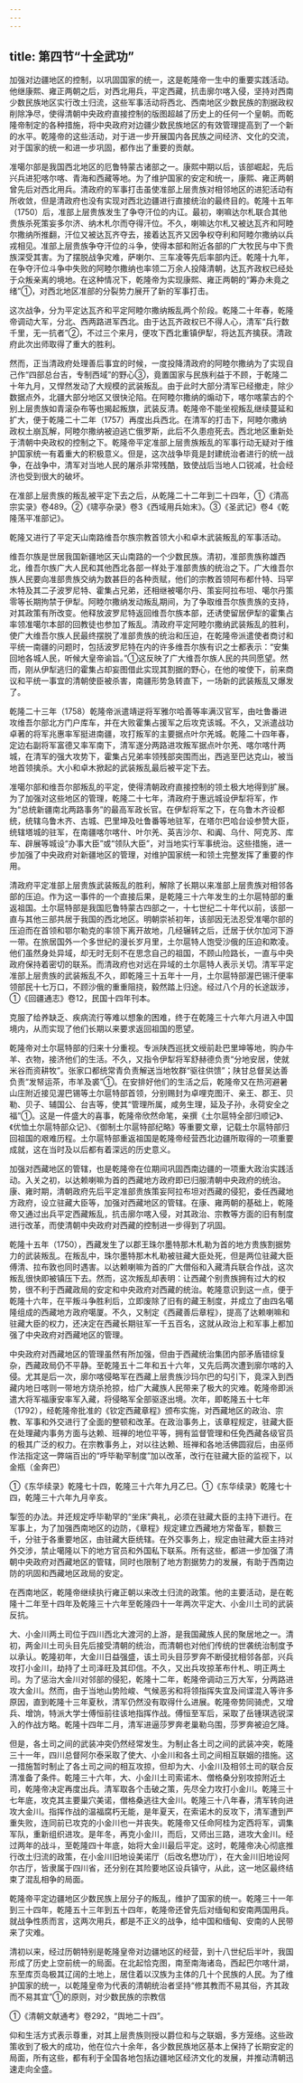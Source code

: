 ```yaml
---
---
---
```

title: 第四节“十全武功”
---



加强对边疆地区的控制，以巩固国家的统一，这是乾隆帝一生中的重要实践活动。他继康熙、雍正两朝之后，对西北用兵，平定西藏，抗击廓尔喀入侵，坚持对西南少数民族地区实行改土归流，这些军事活动将西北、西南地区少数民族的割据政权削除净尽，使得清朝中央政府直接控制的版图超越了历史上的任何一个皇朝。而乾隆帝制定的各种措施，将中央政府对边疆少数民族地区的有效管理提高到了一个新的水平。乾隆帝的这些活动，对于进一步开展国内各民族之间经济、文化的交流，对于国家的统一和进一步巩固，都作出了重要的贡献。

准噶尔部是我国西北地区的厄鲁特蒙古诸部之一。康熙中期以后，该部崛起，先后兴兵进犯喀尔喀、青海和西藏等地。为了维护国家的安定和统一，康熙、雍正两朝曾先后对西北用兵。清政府的军事打击虽使准部上层贵族对相邻地区的进犯活动有所收敛，但是清政府也没有实现对西北边疆进行直接统治的最终目的。乾隆十五年（1750）后，准部上层贵族发生了争夺汗位的内讧。最初，喇嘛达尔札联合其他贵族杀死策妄多尔济、纳木札尔而夺得汗位。不久，喇嘛达尔札又被达瓦齐和阿睦尔撒纳所推翻，汗位又被达瓦齐夺去，接着达瓦齐又因争权夺利和阿睦尔撒纳以兵戎相见。准部上层贵族争夺汗位的斗争，使得本部和附近各部的广大牧民与中下贵族深受其害。为了摆脱战争灾难，萨喇尔、三车凌等先后率部内迁。乾隆十九年，在争夺汗位斗争中失败的阿睦尔撒纳也率领二万余人投降清朝，达瓦齐政权已经处于众叛亲离的境地。在这种情况下，乾隆帝为实现康熙、雍正两朝的“筹办未竟之绪”①，对西北地区准部的分裂势力展开了新的军事打击。

这次战争，分为平定达瓦齐和平定阿睦尔撒纳叛乱两个阶段。乾隆二十年春，乾隆帝调动大军，分北、西两路进军西北。由于达瓦齐政权已不得人心，清军“兵行数千里，无一抗者”②，不过三个来月，便攻下西北重镇伊犁，将达瓦齐擒获。清政府此次出师取得了重大的胜利。

然而，正当清政府处理善后事宜的时候，一度投降清政府的阿睦尔撒纳为了实现自己作“四部总台吉，专制西域”的野心③，竟置国家与民族利益于不顾，于乾隆二十年九月，又悍然发动了大规模的武装叛乱。由于此时大部分清军已经撤走，除少数据点外，北疆大部分地区又很快沦陷。在阿睦尔撒纳的煽动下，喀尔喀蒙古的个别上层贵族如青滚杂布等也揭起叛旗，武装反清。乾隆帝不能坐视叛乱继续蔓延和扩大，便于乾隆二十二年（1757）再度出兵西北。在清军的打击下，阿睦尔撒纳政权土崩瓦解，阿睦尔撒纳被迫逃亡俄罗斯，此后不久患痘死去。西北地区重新处于清朝中央政权的控制之下。乾隆帝平定准部上层贵族叛乱的军事行动无疑对于维护国家统一有着重大的积极意义。但是，这次战争毕竟是封建统治者进行的统一战争，在战争中，清军对当地人民的屠杀非常残酷，致使战后当地人口锐减，社会经济也受到很大的破坏。

在准部上层贵族的叛乱被平定下去之后，从乾隆二十二年到二十四年，①《清高宗实录》卷489。②《啸亭杂录》卷3《西域用兵始末》。③《圣武记》卷4《乾隆荡平准部记》。

乾隆又进行了平定天山南路维吾尔族宗教首领大小和卓木武装叛乱的军事活动。

维吾尔族是世居我国新疆地区天山南路的一个少数民族。清初，准部贵族称雄西北，维吾尔族广大人民和其他西北各部一样处于准部贵族的统治之下。广大维吾尔族人民要向准部贵族交纳为数甚巨的各种贡赋，他们的宗教首领阿布都什特、玛罕木特及其二子波罗尼特、霍集占兄弟，还相继被噶尔丹、策妄阿拉布坦、噶尔丹策零等长期拘禁于伊犁。阿睦尔撒纳发动叛乱期间，为了争取维吾尔族贵族的支持，对其政策有所改变。他释放波罗尼特返回维吾尔族本部，还诱使留居伊犁的霍集占率领准噶尔本部的回教徒也参加了叛乱。清政府平定阿睦尔撒纳武装叛乱的胜利，使广大维吾尔族人民最终摆脱了准部贵族的统治和压迫，在乾隆帝派遣使者商讨和平统一南疆的问题时，包括波罗尼特在内的许多维吾尔族有识之士都表示：“安集回地各城人民，听候大皇帝谕旨。”①这反映了广大维吾尔族人民的共同愿望。然而，刚从伊犁逃归的霍集占却妄图借此实现其割据的野心，在他的唆使下，前来商议和平统一事宜的清朝使臣被杀害，南疆形势急转直下，一场新的武装叛乱又爆发了。

乾隆二十三年（1758）乾隆帝派遣靖逆将军雅尔哈善等率满汉官军，由吐鲁番进攻维吾尔部北方门户库车，并在大败霍集占援军之后攻克该城。不久，又派遣战功卓著的将军兆惠率军挺进南疆，攻打叛军的主要据点叶尔羌城。乾隆二十四年春，定边右副将军富德又率军南下，清军遂分两路进攻叛军据点叶尔羌、喀尔喀什两城，在清军的强大攻势下，霍集占兄弟率领残部突围而出，西逃至巴达克山，被当地首领擒杀。大小和卓木掀起的武装叛乱最后被平定下去。

准噶尔部和维吾尔部叛乱的平定，使得清朝政府直接控制的领土极大地得到扩展。为了加强对这些地区的管理，乾隆二十七年，清政府于惠远城设伊犁将军，作为“总统新疆南北两路事务”的最高军政长官。在伊犁将军之下，在乌鲁木齐设都统，统辖乌鲁木齐、古城、巴里坤及吐鲁番等地驻军，在塔尔巴哈台设参赞大臣，统辖塔城的驻军，在南疆喀尔喀什、叶尔羌、英吉沙尔、和阗、乌什、阿克苏、库车、辟展等城设“办事大臣”或“领队大臣”，对当地实行军事统治。这些措施，进一步加强了中央政府对新疆地区的管理，对维护国家统一和领土完整发挥了重要的作用。

清政府平定准部上层贵族武装叛乱的胜利，解除了长期以来准部上层贵族对相邻各部的压迫。作为这一事件的一个直接后果，是乾隆三十六年发生的土尔扈特部的重返祖国。土尔扈特部是我国厄鲁特蒙古四部之一，十七世纪二十年代以前，该部一直与其他三部共居于我国的西北地区。明朝崇祯初年，该部因无法忍受准噶尔部的压迫而在首领和鄂尔勒克的率领下离开故地，几经辗转之后，迁居于伏尔加河下游一带。在旅居国外一个多世纪的漫长岁月里，土尔扈特人饱受沙俄的压迫和欺凌。他们虽然身处异域，却无时无刻不在思念自己的祖国，不顾山险路长，一直与中央政府保持着密切的联系。而清政府也对远在异域的土尔扈特人表示关切。清军平定准部上层贵族的武装叛乱不久，即乾隆三十五年十一月，土尔扈特部渥巴锡汗便率领部民十七万口，不顾沙俄的重重阻挠，毅然踏上归途。经过八个月的长途跋涉，①《回疆通志》卷12，民国十四年刊本。

克服了给养缺乏、疾病流行等难以想象的困难，终于在乾隆三十六年六月进入中国境内，从而实现了他们长期以来要求返回祖国的愿望。

乾隆帝对土尔扈特部的归来十分重视。专派陕西巡抚文绶前赴巴里坤等地，购办牛羊、衣物，接济他们的生活。不久，又指令伊犁将军舒赫德负责“分地安居，使就米谷而资耕牧”。张家口都统常青负责解送当地牧群“驱往供馈”；陕甘总督吴达善负责“发帑运茶，市羊及裘”①。在安排好他们的生活之后，乾隆帝又在热河避暑山庄附近接见渥巴锡等土尔扈特部首领，分别赐封为卓哩克图汗、亲王、郡王、贝勒、贝子、辅国公、台吉等，使其“管理所属，咸务生理，延及子孙，永荷安全之福”①。这是一件盛大的喜事，乾隆帝欣然命笔，亲撰《土尔扈特全部归顺记》、《优恤土尔扈特部众记》、《御制土尔扈特部纪略》等重要文章，记载土尔扈特部归回祖国的艰难历程。土尔扈特部重返祖国是乾隆帝经营西北边疆所取得的一项重要成就，这在当时及以后都有着深远的历史意义。

加强对西藏地区的管辖，也是乾隆帝在位期间巩固西南边疆的一项重大政治实践活动。入关之初，以达赖喇嘛为首的西藏地方政府即已归服清朝中央政府的统治。康、雍时期，清朝政府先后平定准部贵族策妄阿拉布坦对西藏的侵犯，委任西藏地方政府，设立驻藏大臣等，加强对西藏地区的管辖。在康、雍两朝的基础上，乾隆帝又通过出兵平定西藏叛乱，抗击廓尔喀入侵，对其政治、宗教等方面的旧有制度进行改革，而使清朝中央政府对西藏的控制进一步得到了巩固。

乾隆十五年（1750），西藏发生了以郡王珠尔墨特那木札勒为首的地方贵族割据势力的武装叛乱。在叛乱中，珠尔墨特那木札勒被驻藏大臣处死，但是两位驻藏大臣傅清、拉布敦也同时遇害。以达赖喇嘛为首的广大僧俗和入藏清兵联合作战，这次叛乱很快即被镇压下去。然而，这次叛乱却表明：让西藏个别贵族拥有过大的权势，很不利于西藏政局的安定和中央政府对西藏的统治。乾隆意识到这一点，便于乾隆十六年，在平叛斗争胜利后，立即废除了旧有的藏王制度，并成立了由四名噶隆组成的西藏地方政府噶厦。不久，又制定《西藏善后章程》，提高了达赖喇嘛和驻藏大臣的权力，还决定在西藏长期驻军一千五百名，这就从政治上和军事上都加强了中央政府对西藏地区的管理。

中央政府对西藏地区的管理虽然有所加强，但由于西藏统治集团内部矛盾错综复杂，西藏政局仍不平静。至乾隆五十二年和五十六年，又先后两次遭到廓尔喀的入侵。尤其是后一次，廓尔喀侵略军在西藏上层贵族沙玛尔巴的勾引下，竟深入到西藏内地日喀则一带地方烧杀抢掠，给广大藏族人民带来了极大的灾难。乾隆帝即派遣大将军福康安率军入藏，将侵略军全部驱逐出境。次年，即乾隆五十七年（1792），经乾隆帝批准的《钦定西藏章程》颁布实施，对西藏地区的政治、宗教、军事和外交进行了全面的整顿和改革。在政治事务上，该章程规定，驻藏大臣在处理藏内事务方面与达赖、班禅的地位平等，拥有监督管理和任免西藏各级官员的极其广泛的权力。在宗教事务上，对以往达赖、班禅和各地活佛圆寂后，由巫师作法指定这一弊端百出的“呼毕勒罕制度”加以改革，改行在驻藏大臣的监视下，以金瓶（金奔巴）

①《东华续录》乾隆七十四，乾隆三十六年九月乙巳。①《东华续录》乾隆七十四，乾隆三十六年九月辛亥。

掣签的办法。并还规定呼毕勒罕的“坐床”典礼，必须在驻藏大臣的主持下进行。在军事上，为了加强西南地区的边防，《章程》规定建立西藏地方常备军，额数三千，分驻于各重要地区，由驻藏大臣统辖。在外交事务上，规定由驻藏大臣主持对外交涉，禁止噶隆以下的地方官员和外国私下联系。所有这些，都进一步加强了清朝中央政府对西藏地区的管辖，同时也限制了地方割据势力的发展，有助于西南边防的巩固和西藏地区政局的安定。

在西南地区，乾隆帝继续执行雍正朝以来改土归流的政策。他的主要活动，是在乾隆十二年至十四年及乾隆三十六年至乾隆四十一年两次平定大、小金川土司的武装反抗。

大、小金川两土司位于四川西北大渡河的上游，是我国藏族人民的聚居地之一。清初，两金川土司头目先后接受清朝的统治，而清朝也对他们传统的世袭统治制度予以承认。乾隆初年，大金川日益强盛，该土司头目莎罗奔不断侵扰相邻各部，兴兵攻打小金川，劫持了土司泽旺及其印信。不久，又出兵攻掠革布什札、明正两土司。为了惩治大金川对邻部的侵犯，乾隆十二年，乾隆帝调动三万大军，分两路进攻大金川。然而，由于当地山势险峻、气候恶劣和将领指挥失宜及间谍混入等许多原因，直到乾隆十三年夏秋，清军仍然没有取得什么进展。乾隆帝势同骑虎，又增兵、增饷，特派大学士傅恒前往该地指挥作战。傅恒至军后，采取了岳锺琪选锐深入的作战方略。乾隆十四年二月，清军进逼莎罗奔老巢勒乌围，莎罗奔被迫乞降。

但是，各土司之间的武装冲突仍然经常发生。为制止各土司之间的武装冲突，乾隆三十一年，四川总督阿尔泰采取了使大、小金川和各土司之间相互联姻的措施。这一措施暂时制止了各土司之间的相互攻掠，但却为大、小金川及相邻土司的联合反清准备了条件。乾隆三十六年，大、小金川土司索诺木、僧格桑分别攻掠附近土司，乾隆帝决定再度出兵。清军取各个击破之策，先尽全力攻打小金川。乾隆三十七年底，攻克其主要巢穴美诺，僧格桑逃往大金川。乾隆三十八年春，清军转向进攻大金川。指挥作战的温福腐朽无能，是年夏天，在索诺木的反攻下，清军遭到严重失败，连同前已攻克的小金川也一并丧失。乾隆帝又任命阿桂为定西将军，调集军队，重新组织进攻。是年冬，再克小金川，而后，又师出三路，进攻大金川。经过两年的战斗，至乾隆四十年底，始将大金川最后平定。这时，乾隆帝决心彻底推行改土归流的政策，在小金川旧地设美诺厅（后改名懋功厅），在大金川旧地设阿尔古厅，皆隶属于四川省，还分别在其险要地区设兵镇守，从此，这一地区最终结束了混乱相争的局面。

乾隆帝平定边疆地区少数民族上层分子的叛乱，维护了国家的统一。乾隆三十一年到三十四年，乾隆五十三年到五十四年，乾隆帝还曾先后对缅甸和安南两国用兵。就战争性质而言，这两次用兵，都是不正义的战争，给中国和缅甸、安南的人民带来了灾难。

清初以来，经过历朝特别是乾隆皇帝对边疆地区的经营，到十八世纪后半叶，我国形成了历史上空前统一的局面。在北起恰克图，南至南海诸岛，西起巴尔喀什湖，东至库页岛极其辽阔的土地上，居住着以汉族为主体的几十个民族的人民。为了维护国家的统一，以乾隆皇帝为代表的清朝统治者坚持“修其教而不易其俗，齐其政而不易其宜”①的原则，对少数民族的宗教信

①《清朝文献通考》卷292，“舆地二十四”。

仰和生活方式表示尊重，对其上层贵族则授以爵位和与之联姻，多方笼络。这些政策收到了极大的成功，他在位六十余年，各少数民族地区基本上保持了长期安定的局面，所有这些，都有利于全国各地包括边疆地区经济文化的发展，并推动清朝迅速走向全盛。